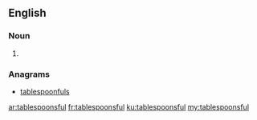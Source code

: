 ==English==

===Noun===
{{head|en|noun plural form}}

# {{plural of|tablespoonful|lang=en}}

===Anagrams===
* [[tablespoonfuls#English|tablespoonfuls]]

[[ar:tablespoonsful]]
[[fr:tablespoonsful]]
[[ku:tablespoonsful]]
[[my:tablespoonsful]]